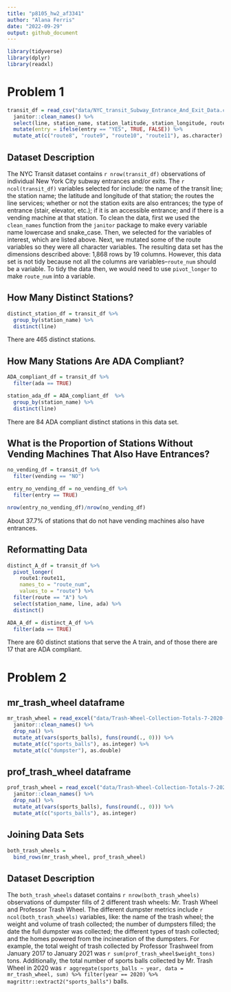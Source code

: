 ```yaml
---
title: "p8105_hw2_af3341"
author: "Alana Ferris"
date: "2022-09-29"
output: github_document
---
```


```r
library(tidyverse)
library(dplyr)
library(readxl)
```

# Problem 1 

```r
transit_df = read_csv("data/NYC_transit_Subway_Entrance_And_Exit_Data.csv") %>%
  janitor::clean_names() %>% 
  select(line, station_name, station_latitude, station_longitude, route1:route11, entry, vending, entrance_type, ada) %>% 
  mutate(entry = ifelse(entry == "YES", TRUE, FALSE)) %>%
  mutate_at(c("route8", "route9", "route10", "route11"), as.character)
```

## Dataset Description
The NYC Transit dataset contains `r nrow(transit_df)` observations of individual New York City subway entrances and/or exits. The `r ncol(transit_df)` variables selected for include: the name of the transit line; the station name; the latitude and longitude of that station; the routes the line services; whether or not the station exits are also entrances; the type of entrance (stair, elevator, etc.); if it is an accessible entrance; and if there is a vending machine at that station.
To clean the data, first we used the `clean_names` function from the  `janitor` package to make every variable name lowercase and snake_case. Then, we selected for the variables of interest, which are listed above. Next, we mutated some of the route variables so they were all character variables. The resulting data set has the dimensions described above: 1,868 rows by 19 columns. However, this data set is not tidy because not all the columns are variables--`route_num` should be a variable. To tidy the data then, we would need to use `pivot_longer` to make `route_num` into a variable.

## How Many Distinct Stations? 

```r
distinct_station_df = transit_df %>%
  group_by(station_name) %>%
  distinct(line)
```

There are 465 distinct stations. 

## How Many Stations Are ADA Compliant?

```r
ADA_compliant_df = transit_df %>%
  filter(ada == TRUE)

station_ada_df = ADA_compliant_df  %>%
  group_by(station_name) %>%
  distinct(line)
```

There are 84 ADA compliant distinct stations in this data set. 

## What is the Proportion of Stations Without Vending Machines That Also Have Entrances?

```r
no_vending_df = transit_df %>%
  filter(vending == "NO") 

entry_no_vending_df = no_vending_df %>%
  filter(entry == TRUE)

nrow(entry_no_vending_df)/nrow(no_vending_df)
```

About 37.7% of stations that do not have vending machines also have entrances.

## Reformatting Data

```r
distinct_A_df = transit_df %>% 
  pivot_longer(
    route1:route11,
    names_to = "route_num",
    values_to = "route") %>% 
  filter(route == "A") %>% 
  select(station_name, line, ada) %>% 
  distinct()

ADA_A_df = distinct_A_df %>% 
  filter(ada == TRUE)
```

There are 60 distinct stations that serve the A train, and of those there are 17 that are ADA compliant. 

# Problem 2

## mr_trash_wheel dataframe

```r
mr_trash_wheel = read_excel("data/Trash-Wheel-Collection-Totals-7-2020-2.xlsx", sheet = "Mr. Trash Wheel", range = "A2:O535") %>% 
  janitor::clean_names() %>% 
  drop_na() %>% 
  mutate_at(vars(sports_balls), funs(round(., 0))) %>% 
  mutate_at(c("sports_balls"), as.integer) %>% 
  mutate_at(c("dumpster"), as.double)
```

## prof_trash_wheel dataframe
```r
prof_trash_wheel = read_excel("data/Trash-Wheel-Collection-Totals-7-2020-2.xlsx", sheet = "Professor Trash Wheel", range = "A2:O117") %>% 
  janitor::clean_names() %>% 
  drop_na() %>% 
  mutate_at(vars(sports_balls), funs(round(., 0))) %>% 
  mutate_at(c("sports_balls"), as.integer)
```

## Joining Data Sets

```r
both_trash_wheels = 
  bind_rows(mr_trash_wheel, prof_trash_wheel)
```

## Dataset Description

The `both_trash_wheels` dataset contains `r nrow(both_trash_wheels)` observations of dumpster fills of 2 different trash wheels: Mr. Trash Wheel and Professor Trash Wheel. The different dumpster metrics include `r ncol(both_trash_wheels)` variables, like: the name of the trash wheel; the weight and volume of trash collected; the number of dumpsters filled; the date the full dumpster was collected; the different types of trash collected; and the homes powered from the incineration of the dumpsters. For example, the total weight of trash collected by Professor Trashweel from January 2017 to January 2021 was `r sum(prof_trash_wheel$weight_tons)` tons. Additionally, the total number of sports balls collected by Mr. Trash Wheel in 2020 was `r aggregate(sports_balls ~ year, data = mr_trash_wheel, sum) %>% filter(year == 2020) %>% magrittr::extract2("sports_balls")` balls. 

